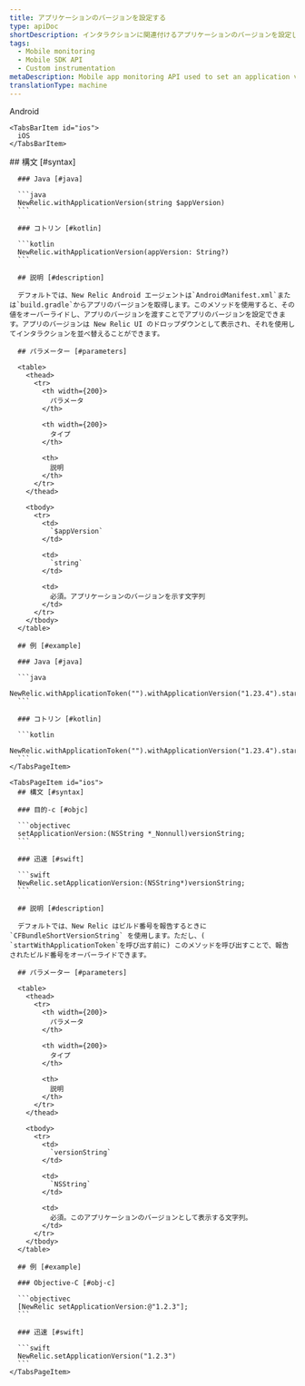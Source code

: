 ```yaml
---
title: アプリケーションのバージョンを設定する
type: apiDoc
shortDescription: インタラクションに関連付けるアプリケーションのバージョンを設定します。
tags:
  - Mobile monitoring
  - Mobile SDK API
  - Custom instrumentation
metaDescription: Mobile app monitoring API used to set an application version to be associated with an interaction.
translationType: machine
---
```


<Tabs>
  <TabsBar>
    <TabsBarItem id="android">
      Android
    </TabsBarItem>

    <TabsBarItem id="ios">
      iOS
    </TabsBarItem>
  </TabsBar>

  <TabsPages>
    <TabsPageItem id="android">
      ## 構文 [#syntax]

      ### Java [#java]

      ```java
      NewRelic.withApplicationVersion(string $appVersion)
      ```

      ### コトリン [#kotlin]

      ```kotlin
      NewRelic.withApplicationVersion(appVersion: String?)
      ```

      ## 説明 [#description]

      デフォルトでは、New Relic Android エージェントは`AndroidManifest.xml`または`build.gradle`からアプリのバージョンを取得します。このメソッドを使用すると、その値をオーバーライドし、アプリのバージョンを渡すことでアプリのバージョンを設定できます。アプリのバージョンは New Relic UI のドロップダウンとして表示され、それを使用してインタラクションを並べ替えることができます。

      ## パラメーター [#parameters]

      <table>
        <thead>
          <tr>
            <th width={200}>
              パラメータ
            </th>

            <th width={200}>
              タイプ
            </th>

            <th>
              説明
            </th>
          </tr>
        </thead>

        <tbody>
          <tr>
            <td>
              `$appVersion`
            </td>

            <td>
              `string`
            </td>

            <td>
              必須。アプリケーションのバージョンを示す文字列
            </td>
          </tr>
        </tbody>
      </table>

      ## 例 [#example]

      ### Java [#java]

      ```java
      NewRelic.withApplicationToken("").withApplicationVersion("1.23.4").start(this.getApplication());
      ```

      ### コトリン [#kotlin]

      ```kotlin
      NewRelic.withApplicationToken("").withApplicationVersion("1.23.4").start(applicationContext)
      ```
    </TabsPageItem>

    <TabsPageItem id="ios">
      ## 構文 [#syntax]

      ### 目的-c [#objc]

      ```objectivec
      setApplicationVersion:(NSString *_Nonnull)versionString;
      ```

      ### 迅速 [#swift]

      ```swift
      NewRelic.setApplicationVersion:(NSString*)versionString;
      ```

      ## 説明 [#description]

      デフォルトでは、New Relic はビルド番号を報告するときに `CFBundleShortVersionString` を使用します。ただし、( `startWithApplicationToken`を呼び出す前に) このメソッドを呼び出すことで、報告されたビルド番号をオーバーライドできます。

      ## パラメーター [#parameters]

      <table>
        <thead>
          <tr>
            <th width={200}>
              パラメータ
            </th>

            <th width={200}>
              タイプ
            </th>

            <th>
              説明
            </th>
          </tr>
        </thead>

        <tbody>
          <tr>
            <td>
              `versionString`
            </td>

            <td>
              `NSString`
            </td>

            <td>
              必須。このアプリケーションのバージョンとして表示する文字列。
            </td>
          </tr>
        </tbody>
      </table>

      ## 例 [#example]

      ### Objective-C [#obj-c]

      ```objectivec
      [NewRelic setApplicationVersion:@"1.2.3"];
      ```

      ### 迅速 [#swift]

      ```swift
      NewRelic.setApplicationVersion("1.2.3")
      ```
    </TabsPageItem>
  </TabsPages>
</Tabs>